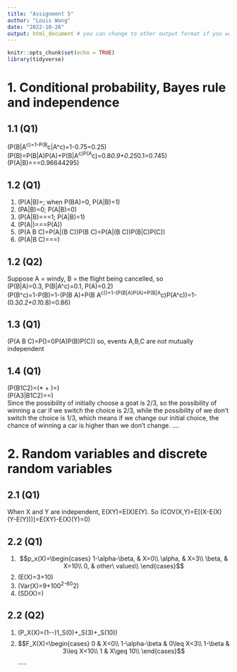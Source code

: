 ```yaml
---
title: "Assignment 5"
author: "Louis Wang"
date: "2022-10-26"
output: html_document # you can change to other output format if you want
---
```


```r
knitr::opts_chunk$set(echo = TRUE)
library(tidyverse)
```

# 1. Conditional probability, Bayes rule and independence

## 1.1 (Q1)
\(P(B|A^c)=1-P(B^c|A^c)=1-0.75=0.25\)  
\(P(B)=P(B|A)P(A)+P(B|A^c)P(A^c)=0.8*0.9+0.25*0.1=0.745\)
\(P(A|B)=\frac{P(B|A)P(A)}{P(B)}=\frac{0.8*0.9}{0.745}=0.96644295\)

## 1.2 (Q1)
1. \(P(A|B)=\frac{P(A)}{P(B)}; when\ P(B\backslash A)=0,\ P(A|B)=1\)
2. \(PA|B)=0;\ P(A|B)=0\)
3. \(P(A|B)=\frac{P(A \bigcap B)}{P(B)}=\frac{P(B)}{P(B)}=1;\ P(A|B)=1\)
4. \(P(A|\Omega)=\frac{P(A \bigcap \Omega)}{P(\Omega)}=\frac{P(A)}{P(\Omega)}=P(A)\)
5. \(P(A \bigcap B \bigcap C)=P(A|(B \bigcap C))P(B \bigcap C)=P(A|(B \bigcap C))P(B|C)P(C)\)
6. \(P(A|B \bigcap C)=\frac{P(A \bigcap B \bigcap C)}{P(B \bigcap C)}=\frac{P(B|(A \bigcap C))P(A|C)P(C)}{P(B|C)P(C)}=\frac{P(B|(A \bigcap C))P(A|C)}{P(B|C)}\)

## 1.2 (Q2)
Suppose A = windy, B = the flight being cancelled, so
\(P(B|A)=0.3,\ P(B|A^c)=0.1,\ P(A)=0.2\)  
\(P(B^c)=1-P(B)=1-(P(B \bigcap A)+P(B \bigcap A^c))=1-(P(B|A)P(A)+P(B|A^c)P(A^c))=1-(0.3*0.2+0.1*0.8)=0.86\)

## 1.3 (Q1)
\(P(A \bigcap B \bigcap C)=P(\emptyset)=0\neq P(A)P(B)P(C)\)
so, events A,B,C are not mutually independent

## 1.4 (Q1)
\(P(B1\bigcap C2)=\frac{1}{3}(\frac{1}{3}*\frac{1}{2} + \frac{1}{3})=\frac{1}{6}\)  
\(P(A3|B1\bigcap C2)=\frac{P(A3\bigcap B1\bigcap C2)}{P(B1\bigcap C2)}=\frac{2}{3}\)  
Since the possibility of initially choose a goat is 2/3, so the possibility of winning a car if we switch the choice is 2/3, while the possibility of we don't switch the choice is 1/3, which means if we change our initial choice, the chance of winning a car is higher than we don't change.
....

# 2. Random variables and discrete random variables

## 2.1 (Q1)
When X and Y are independent, E(XY)=E(X)E(Y). So \(COV(X,Y)=E[(X-E(X)(Y-E(Y)))]=E(XY)-E(X)(Y)=0\)

## 2.2 (Q1)
1. $$p_x(X)=\begin{cases}
1-\alpha-\beta, & X=0\\
\alpha, & X=3\\
\beta, & X=10\\
0, & other\ values\\
\end{cases}$$
2. \(E(X)=3\alpha+10\beta\)
3. \(Var(X)=9\alpha+100\beta-9\alpha^2-60\alpha\beta-100\beta^2\)
4. \(SD(X)=\sqrt{9\alpha+100\beta-9\alpha^2-60\alpha\beta-100\beta^2}\)

## 2.2 (Q2)
1. \(P_X(X)=(1-\alpha-\beta)1_S(0)+\alpha1_S(3)+\beta1_S(10)\)
2. $$F_X(X)=\begin{cases}
0 & X<0\\
1-\alpha-\beta & 0\leq X<3\\
1-\beta & 3\leq X<10\\
1 & X\geq 10\\
\end{cases}$$
.....




